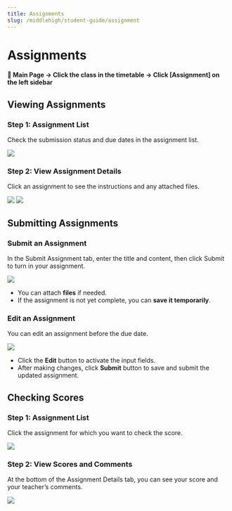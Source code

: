 ```yaml
---
title: Assignments
slug: /middlehigh/student-guide/assignment
---
```



# Assignments

#### 📍 Main Page → Click the class in the timetable → Click [Assignment] on the left sidebar

## Viewing Assignments

### Step 1: Assignment List

Check the submission status and due dates in the assignment list.

<Image src="/img/en/middlehigh/student/32-01.png" size="lg" />

### Step 2: View Assignment Details

Click an assignment to see the instructions and any attached files.

<Image src="/img/en/middlehigh/student/32-02.png" size="lg" />
<Image src="/img/en/middlehigh/student/32-03.png" size="lg" />

## Submitting Assignments

### Submit an Assignment

In the Submit Assignment tab, enter the title and content, then click Submit to turn in your assignment.

<Image src="/img/en/middlehigh/student/32-04.png" size="lg" />

- You can attach **files** if needed.
- If the assignment is not yet complete, you can **save it temporarily**.

### Edit an Assignment

You can edit an assignment before the due date.

<Image src="/img/en/middlehigh/student/32-05.png" size="lg" />

- Click the **Edit** button to activate the input fields.
- After making changes, click **Submit** button to save and submit the updated assignment.

## Checking Scores

### Step 1: Assignment List

Click the assignment for which you want to check the score.

<Image src="/img/en/middlehigh/student/32-06.png" size="lg" />

### Step 2: View Scores and Comments

At the bottom of the Assignment Details tab, you can see your score and your teacher’s comments.

<Image src="/img/en/middlehigh/student/32-07.png" size="lg" />
